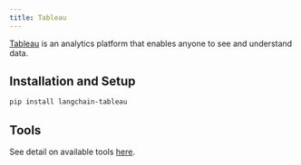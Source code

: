 ```yaml
---
title: Tableau
---
```


[Tableau](https://www.tableau.com/) is an analytics platform that enables anyone to
see and understand data.


## Installation and Setup

```bash
pip install langchain-tableau
```

## Tools

See detail on available tools [here](/oss/python/integrations/tools/tableau).
